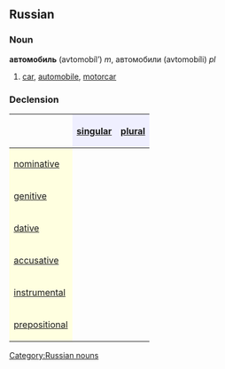 ==Russian==
[[Category:Russian nouns]]
===Noun===
'''автомобиль''' (avtomobíl’) ''m'', автомобили (avtomobíli) ''pl''

#[[car]], [[automobile]], [[motorcar]]

===Declension===
{| border="1" cellpadding="4" cellspacing="0"
!
! style="background-color: #EFEFFF" align="center"|[[singular]]
! style="background-color: #EFEFFF" align="center"|[[plural]]
|-
! style="background-color: #FFFFE0" align="left"|[[nominative case|nominative]]
| align="center"|{{RUchar|автомоби́ль}}
| align="center"|{{RUchar|автомоби́ли}}
|-
! style="background-color: #FFFFE0" align="left"|[[genitive case|genitive]]
| align="center"|{{RUchar|автомоби́ля}}
| align="center"|{{RUchar|автомоби́лей}}
|-
! style="background-color: #FFFFE0" align="left"|[[dative case|dative]]
| align="center"|{{RUchar|автомоби́лю}}
| align="center"|{{RUchar|автомоби́лям}}
|-
! style="background-color: #FFFFE0" align="left"|[[accusative case|accusative]]
| align="center"|{{RUchar|автомоби́ль}}
| align="center"|{{RUchar|автомоби́ли}}
|-
! style="background-color: #FFFFE0" align="left"|[[instrumental case|instrumental]]
| align="center"|{{RUchar|автомоби́лем}}
| align="center"|{{RUchar|автомоби́лями}}
|-
! style="background-color: #FFFFE0" align="left"|[[prepositional case|prepositional]]
| align="center"|{{RUchar|об автомоби́ле}}
| align="center"|{{RUchar|об автомоби́лях}}
|}